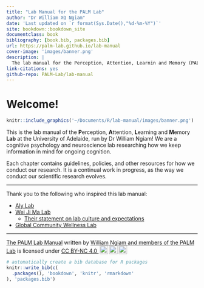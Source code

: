 ```yaml
--- 
title: "Lab Manual for the PALM Lab"
author: "Dr William XQ Ngiam"
date: 'Last updated on `r format(Sys.Date(),"%d-%m-%Y")`'
site: bookdown::bookdown_site
documentclass: book
bibliography: [book.bib, packages.bib]
url: https://palm-lab.github.io/lab-manual
cover-image: 'images/banner.png'
description: |
  The lab manual for the Perception, Attention, Learnin and Memory (PALM) Lab, headed by Dr William Ngiam.
link-citations: yes
github-repo: PALM-Lab/lab-manual
---
```


# Welcome! {-}

```r
knitr::include_graphics('~/Documents/R/lab-manual/images/banner.png')
```

This is the lab manual of the **P**erception, **A**ttention, **L**earning and **M**emory **Lab** at the University of Adelaide, run by Dr William Ngiam! We are a cognitive psychology and neuroscience lab researching how we keep information in mind for ongoing cognition.

Each chapter contains guidelines, policies, and other resources for how we conduct our research. It is a continual work in progress, as the way we conduct our scientific research evolves.

----

Thank you to the following who inspired this lab manual:

* [Aly Lab](https://github.com/alylab/labmanual/blob/master/aly-lab-manual.pdf)
* [Wei Ji Ma Lab](https://www.cns.nyu.edu/malab/lablife.html)
  * [Their statement on lab culture and expectations](https://docs.google.com/document/d/1f6foaCkHiCkPKjO0gdKkkdm2dn1EKn5xRKZv-Ut5Dg4/edit?usp=sharing)
* [Global Community Wellness Lab](https://bookdown.org/jordandanielsnyder/LabManual/expectations-and-responsiblities.html)

----

<p xmlns:cc="http://creativecommons.org/ns#" xmlns:dct="http://purl.org/dc/terms/"><a property="dct:title" rel="cc:attributionURL" href="https://palm-lab.github.io/lab-manual">The PALM Lab Manual</a> written by <a rel="cc:attributionURL dct:creator" property="cc:attributionName" href="https://palm-lab.github.io">William Ngiam and members of the PALM Lab</a> is licensed under <a href="http://creativecommons.org/licenses/by-nc/4.0/?ref=chooser-v1" target="_blank" rel="license noopener noreferrer" style="display:inline-block;">CC BY-NC 4.0 <img style="height:22px!important;margin-left:3px;vertical-align:text-bottom;" src="https://mirrors.creativecommons.org/presskit/icons/cc.svg?ref=chooser-v1"><img style="height:22px!important;margin-left:3px;vertical-align:text-bottom;" src="https://mirrors.creativecommons.org/presskit/icons/by.svg?ref=chooser-v1"><img style="height:22px!important;margin-left:3px;vertical-align:text-bottom;" src="https://mirrors.creativecommons.org/presskit/icons/nc.svg?ref=chooser-v1"></a></p>

```r
# automatically create a bib database for R packages
knitr::write_bib(c(
  .packages(), 'bookdown', 'knitr', 'rmarkdown'
), 'packages.bib')
```
